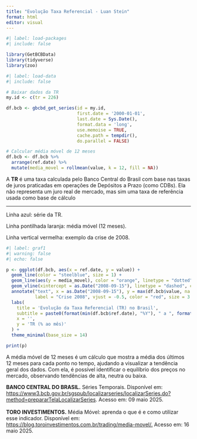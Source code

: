 ---
title: "Evolução Taxa Referencial - Luan Stein"
format: html
editor: visual
---

```{r}
#| label: load-packages
#| include: false

library(GetBCBData)
library(tidyverse)
library(zoo)
```

```{r}
#| label: load-data
#| include: false

# Baixar dados da TR
my.id <- c(tr = 226)

df.bcb <- gbcbd_get_series(id = my.id,
                           first.date = '2000-01-01',
                           last.date = Sys.Date(),
                           format.data = 'long',
                           use.memoise = TRUE,
                           cache.path = tempdir(),
                           do.parallel = FALSE)

# Calcular média móvel de 12 meses
df.bcb <- df.bcb %>%
  arrange(ref.date) %>%
  mutate(media_movel = rollmean(value, k = 12, fill = NA))
```

A **TR** é uma taxa calculada pelo Banco Central do Brasil com base nas taxas de juros praticadas em operações de Depósitos a Prazo (como CDBs). Ela não representa um juro real de mercado, mas sim uma taxa de referência usada como base de cálculo

------------------------------------------------------------------------

Linha azul: série da TR.

Linha pontilhada laranja: média móvel (12 meses).

Linha vertical vermelha: exemplo da crise de 2008.

```{r}
#| label: graf1
#| warning: false
#| echo: false

p <- ggplot(df.bcb, aes(x = ref.date, y = value)) +
  geom_line(color = "steelblue", size = 1) +
  geom_line(aes(y = media_movel), color = "orange", linetype = "dotted", size = 1) +
  geom_vline(xintercept = as.Date("2008-09-15"), linetype = "dashed", color = "red") +
  annotate("text", x = as.Date("2008-09-15"), y = max(df.bcb$value, na.rm = TRUE),
           label = "Crise 2008", vjust = -0.5, color = "red", size = 3.5) +
  labs(
    title = 'Evolução da Taxa Referencial (TR) no Brasil',
    subtitle = paste0(format(min(df.bcb$ref.date), "%Y"), " a ", format(max(df.bcb$ref.date), "%Y")),
    x = '',
    y = 'TR (% ao mês)'
  ) +
  theme_minimal(base_size = 14)

print(p)
```

A média móvel de 12 meses é um cálculo que mostra a média dos últimos 12 meses para cada ponto no tempo, ajudando a visualizar a tendência geral dos dados. Com ela, é possível identificar o equilíbrio dos preços no mercado, observando tendências de alta, neutra ou baixa.

**BANCO CENTRAL DO BRASIL.** Séries Temporais. Disponível em: <https://www3.bcb.gov.br/sgspub/localizarseries/localizarSeries.do?method=prepararTelaLocalizarSeries>. Acesso em: 09 maio 2025.\
\
**TORO INVESTIMENTOS.** Média Móvel: aprenda o que é e como utilizar esse indicador. Disponível em: [https://blog.toroinvestimentos.com.br/trading/media-movel/.](https://blog.toroinvestimentos.com.br/trading/media-movel/)
Acesso em: 16 maio 2025.
